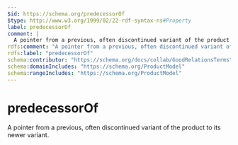 ```yaml
---
$id: https://schema.org/predecessorOf
$type: http://www.w3.org/1999/02/22-rdf-syntax-ns#Property
label: predecessorOf
comment: |
  A pointer from a previous, often discontinued variant of the product to its newer variant.
rdfs:comment: "A pointer from a previous, often discontinued variant of the product to its newer variant."
rdfs:label: "predecessorOf"
schema:contributor: "https://schema.org/docs/collab/GoodRelationsTerms"
schema:domainIncludes: "https://schema.org/ProductModel"
schema:rangeIncludes: "https://schema.org/ProductModel"
---
```


# predecessorOf

A pointer from a previous, often discontinued variant of the product to its newer variant.

